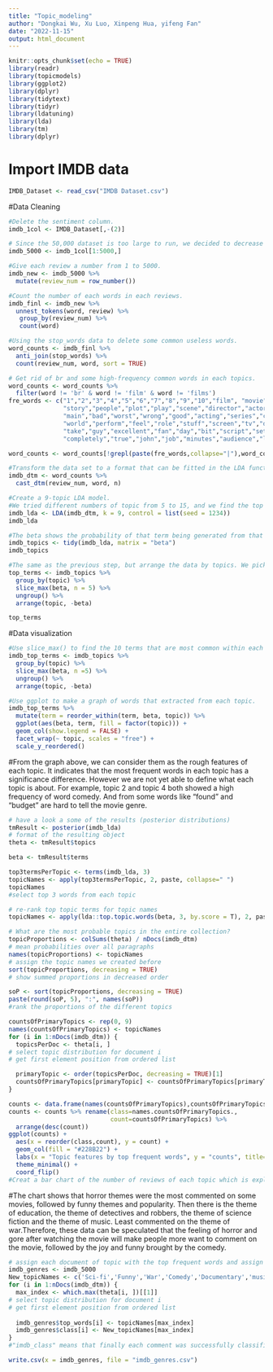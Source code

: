 ```yaml
---
title: "Topic_modeling"
author: "Dongkai Wu, Xu Luo, Xinpeng Hua, yifeng Fan"
date: "2022-11-15"
output: html_document
---
```


```r
knitr::opts_chunk$set(echo = TRUE)
library(readr)
library(topicmodels)
library(ggplot2)
library(dplyr)
library(tidytext)
library(tidyr)
library(ldatuning)
library(lda)
library(tm)
library(dplyr)
```

# Import IMDB data
```r
IMDB_Dataset <- read_csv("IMDB Dataset.csv")
```

#Data Cleaning
```r
#Delete the sentiment column.
imdb_1col <- IMDB_Dataset[,-(2)]

# Since the 50,000 dataset is too large to run, we decided to decrease the sample size and use only the first 5000 reviews. 
imdb_5000 <- imdb_1col[1:5000,]

#Give each review a number from 1 to 5000.
imdb_new <- imdb_5000 %>%
  mutate(review_num = row_number())

#Count the number of each words in each reviews.
imdb_finl <- imdb_new %>%
  unnest_tokens(word, review) %>%
   group_by(review_num) %>%
   count(word)

#Using the stop_words data to delete some common useless words.
word_counts <- imdb_finl %>%
  anti_join(stop_words) %>%
  count(review_num, word, sort = TRUE)

# Get rid of br and some high-frequency common words in each topics.
word_counts <- word_counts %>%
  filter(word != 'br' & word != 'film' & word != 'films')
fre_words <- c("1","2","3","4","5","6","7","8","9","10","film", "movie","character","time","watch",
               "story","people","plot","play","scene","director","actor","actress","make","life",
               "main","bad","worst","wrong","good","acting","series","cast","lot","real","top",
               "world","perform","feel","role","stuff","screen","tv","dvd","role","worth","take",
               "take","guy","excellent","fan","day","bit","script","set","hard","absolutely",
               "completely","true","john","job","minutes","audience","line","pretty","read","love")

word_counts <- word_counts[!grepl(paste(fre_words,collapse="|"),word_counts$`word`),]

#Transform the data set to a format that can be fitted in the LDA function.
imdb_dtm <- word_counts %>%
  cast_dtm(review_num, word, n)
```


```r
#Create a 9-topic LDA model.
#We tried different numbers of topic from 5 to 15, and we find the top selected words seems most convincing when k is 9.
imdb_lda <- LDA(imdb_dtm, k = 9, control = list(seed = 1234))
imdb_lda
```


```r
#The beta shows the probability of that term being generated from that topic.
imdb_topics <- tidy(imdb_lda, matrix = "beta")
imdb_topics
```

```r
#The same as the previous step, but arrange the data by topics. We picked the top 5 frequency words in each topic.
top_terms <- imdb_topics %>%
  group_by(topic) %>%
  slice_max(beta, n = 5) %>% 
  ungroup() %>%
  arrange(topic, -beta)

top_terms
```

#Data visualization
```r
#Use slice_max() to find the 10 terms that are most common within each topic.
imdb_top_terms <- imdb_topics %>%
  group_by(topic) %>%
  slice_max(beta, n =5) %>% 
  ungroup() %>%
  arrange(topic, -beta)

#Use ggplot to make a graph of words that extracted from each topic.
imdb_top_terms %>%
  mutate(term = reorder_within(term, beta, topic)) %>%
  ggplot(aes(beta, term, fill = factor(topic))) +
  geom_col(show.legend = FALSE) +
  facet_wrap(~ topic, scales = "free") +
  scale_y_reordered()
```
#From the graph above, we can consider them as the rough features of each topic. It indicates that the most frequent words in each topic has a significance difference. However we are not yet able to define what each topic is about. For example, topic 2 and topic 4 both showed a high frequency of word comedy. And from some words like "found" and "budget" are hard to tell the movie genre.

```r
# have a look a some of the results (posterior distributions)
tmResult <- posterior(imdb_lda)
# format of the resulting object
theta <- tmResult$topics

beta <- tmResult$terms
```

```r
top3termsPerTopic <- terms(imdb_lda, 3)
topicNames <- apply(top3termsPerTopic, 2, paste, collapse=" ")
topicNames
#select top 3 words from each topic
```

```r
# re-rank top topic terms for topic names
topicNames <- apply(lda::top.topic.words(beta, 3, by.score = T), 2, paste, collapse = " ")

# What are the most probable topics in the entire collection?
topicProportions <- colSums(theta) / nDocs(imdb_dtm)  
# mean probabilities over all paragraphs
names(topicProportions) <- topicNames
# assign the topic names we created before
sort(topicProportions, decreasing = TRUE) 
# show summed proportions in decreased order
```

```r
soP <- sort(topicProportions, decreasing = TRUE)
paste(round(soP, 5), ":", names(soP))
#rank the proportions of the different topics
```

```r
countsOfPrimaryTopics <- rep(0, 9)
names(countsOfPrimaryTopics) <- topicNames
for (i in 1:nDocs(imdb_dtm)) {
  topicsPerDoc <- theta[i, ] 
# select topic distribution for document i
# get first element position from ordered list

  primaryTopic <- order(topicsPerDoc, decreasing = TRUE)[1] 
  countsOfPrimaryTopics[primaryTopic] <- countsOfPrimaryTopics[primaryTopic] + 1
}
```

```r
counts <- data.frame(names(countsOfPrimaryTopics),countsOfPrimaryTopics)
counts <- counts %>% rename(class=names.countsOfPrimaryTopics., 
                            count=countsOfPrimaryTopics) %>%
  arrange(desc(count))
ggplot(counts) +
  aes(x = reorder(class,count), y = count) +
  geom_col(fill = "#228B22") +
  labs(x = "Topic features by top frequent words", y = "counts", title="Counts of topic features by top frequent words") +
  theme_minimal() +
  coord_flip()
#Creat a bar chart of the number of reviews of each topic which is explained by top 3 words
```

#The chart shows that horror themes were the most commented on some movies, followed by funny themes and popularity. Then there is the theme of education, the theme of detectives and robbers, the theme of science fiction and the theme of music. Least commented on the theme of war.Therefore, these data can be speculated that the feeling of horror and gore after watching the movie will make people more want to comment on the movie, followed by the joy and funny brought by the comedy.
```r
# assign each document of topic with the top frequent words and assign film types to each review
imdb_genres <- imdb_5000
New_topicNames <- c('Sci-fi','Funny','War','Comedy','Documentary','musical','Family','Horror','Crime')
for (i in 1:nDocs(imdb_dtm)) {
  max_index <- which.max(theta[i, ])[[1]] 
# select topic distribution for document i
# get first element position from ordered list
 
  imdb_genres$top_words[i] <- topicNames[max_index]
  imdb_genres$class[i] <- New_topicNames[max_index]
}
#"imdb_class" means that finally each comment was successfully classified into its own label category 
```


```r
write.csv(x = imdb_genres, file = "imdb_genres.csv")
```
